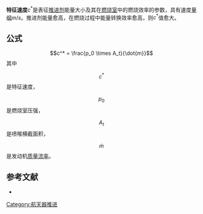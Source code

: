 '''特征速度'''<math>c^*</math>是表征[[推进剂|推进剂]]能量大小及其在[[燃烧室|燃烧室]]中的燃烧效率的参数，具有速度[[量纲|量纲]]<math>m/s</math>。推进剂能量愈高，在燃烧过程中能量转换效率愈高，则<math>c^*</math>值愈大。

== 公式 ==
:<math>c^* = \frac{p_0 \times A_t}{\dot{m}}</math>
其中
:<math>c^*</math>是特征速度，
:<math>p_0</math>是燃烧室压强，
:<math>A_t</math>是喷喉横截面积，
:<math>\dot{m}</math> 是发动机[[质量流率|质量流率]]。

== 参考文献 ==
*{{Cite book | author = 董师颜, 张兆良 | title = 固体火箭发动机原理[M] | location = 北京理工大学出版社 | date = 1996 | pages = 121 }} 

[[Category:航天器推进|Category:航天器推进]]
